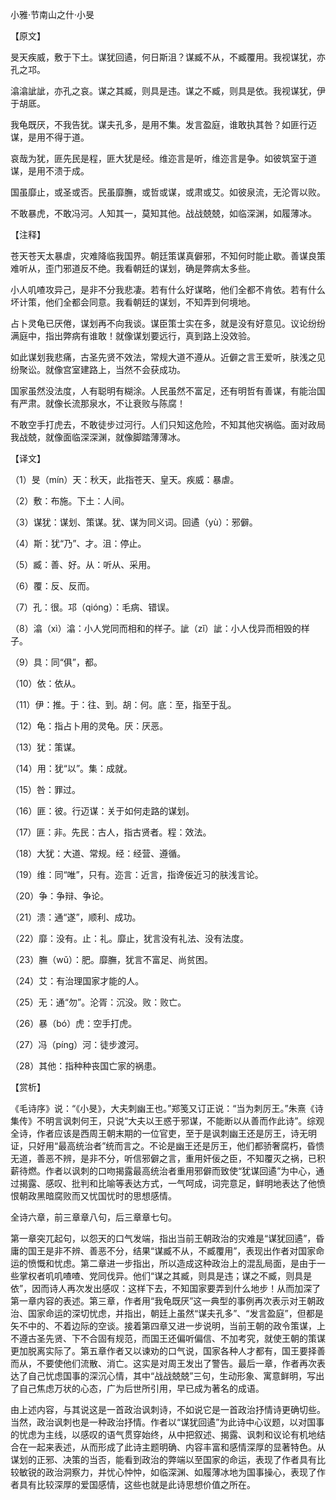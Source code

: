

小雅·节南山之什·小旻

【原文】

旻天疾威，敷于下土。谋犹回遹，何日斯沮？谋臧不从，不臧覆用。我视谋犹，亦孔之邛。

潝潝訿訿，亦孔之哀。谋之其臧，则具是违。谋之不臧，则具是依。我视谋犹，伊于胡厎。

我龟既厌，不我告犹。谋夫孔多，是用不集。发言盈庭，谁敢执其咎？如匪行迈谋，是用不得于道。

哀哉为犹，匪先民是程，匪大犹是经。维迩言是听，维迩言是争。如彼筑室于道谋，是用不溃于成。

国虽靡止，或圣或否。民虽靡膴，或哲或谋，或肃或艾。如彼泉流，无沦胥以败。

不敢暴虎，不敢冯河。人知其一，莫知其他。战战兢兢，如临深渊，如履薄冰。

【注释】

苍天苍天太暴虐，灾难降临我国界。朝廷策谋真僻邪，不知何时能止歇。善谋良策难听从，歪门邪道反不绝。我看朝廷的谋划，确是弊病太多些。

小人叽喳攻异己，是非不分我悲凄。若有什么好谋略，他们全都不肯依。若有什么坏计策，他们全都会同意。我看朝廷的谋划，不知弄到何境地。

占卜灵龟已厌倦，谋划再不向我谈。谋臣策士实在多，就是没有好意见。议论纷纷满庭中，指出弊病有谁敢！就像谋划要远行，真到路上没效验。

如此谋划我悲痛，古圣先贤不效法，常规大道不遵从。近僻之言王爱听，肤浅之见纷聚讼。就像宫室建路上，当然不会获成功。

国家虽然没法度，人有聪明有糊涂。人民虽然不富足，还有明哲有善谋，有能治国有严肃。就像长流那泉水，不让衰败与陈腐！

不敢空手打虎去，不敢徒步过河行。人们只知这危险，不知其他灾祸临。面对政局我战兢，就像面临深深渊，就像脚踏薄薄冰。

【译文】

（1）旻（mín）天：秋天，此指苍天、皇天。疾威：暴虐。

（2）敷：布施。下土：人间。

（3）谋犹：谋划、策谋。犹、谋为同义词。回遹（yù）：邪僻。

（4）斯：犹“乃”、才。沮：停止。

（5）臧：善、好。从：听从、采用。

（6）覆：反、反而。

（7）孔：很。邛（qióng）：毛病、错误。

（8）潝（xì）潝：小人党同而相和的样子。訿（zǐ）訿：小人伐异而相毁的样子。

（9）具：同“俱”，都。

（10）依：依从。

（11）伊：推。于：往、到。胡：何。底：至，指至于乱。

（12）龟：指占卜用的灵龟。厌：厌恶。

（13）犹：策谋。

（14）用：犹“以”。集：成就。

（15）咎：罪过。

（16）匪：彼。行迈谋：关于如何走路的谋划。

（17）匪：非。先民：古人，指古贤者。程：效法。

（18）大犹：大道、常规。经：经营、遵循。

（19）维：同“唯”，只有。迩言：近言，指谗佞近习的肤浅言论。

（20）争：争辩、争论。

（21）溃：通“遂”，顺利、成功。

（22）靡：没有。止：礼。靡止，犹言没有礼法、没有法度。

（23）膴（wǔ）：肥。靡膴，犹言不富足、尚贫困。

（24）艾：有治理国家才能的人。

（25）无：通“勿”。沦胥：沉没。败：败亡。

（26）暴（bó）虎：空手打虎。

（27）冯（píng）河：徒步渡河。

（28）其他：指种种丧国亡家的祸患。

【赏析】

《毛诗序》说：“《小旻》，大夫刺幽王也。”郑笺又订正说：“当为刺厉王。”朱熹《诗集传》不明言讽刺何王，只说“大夫以王惑于邪谋，不能断以从善而作此诗”。综观全诗，作者应该是西周王朝末期的一位官吏，至于是讽刺幽王还是厉王，诗无明证，只好用“最高统治者”统而言之。不论是幽王还是厉王，他们都骄奢腐朽，昏愦无道，善恶不辨，是非不分，听信邪僻之言，重用奸佞之臣，不知覆灭之祸，已积薪待燃。作者以讽刺的口吻揭露最高统治者重用邪僻而致使“犹谋回遹”为中心，通过揭露、感叹、批判和比喻等表达方式，一气呵成，词完意足，鲜明地表达了他愤恨朝政黑暗腐败而又忧国忧时的思想感情。

全诗六章，前三章章八句，后三章章七句。

第一章突兀起句，以怨天的口气发端，指出当前王朝政治的灾难是“谋犹回遹”，昏庸的国王是非不辨、善恶不分，结果“谋臧不从，不臧覆用”，表现出作者对国家命运的愤慨和忧虑。第二章进一步指出，所以造成这种政治上的混乱局面，是由于一些掌权者叽叽喳喳、党同伐异。他们“谋之其臧，则具是违；谋之不臧，则具是依”，因而诗人再次发出感叹：这样下去，不知国家要弄到什么地步！从而加深了第一章内容的表述。第三章，作者用“我龟既厌”这一典型的事例再次表示对王朝政治、国家命运的深切忧虑，并指出，朝廷上虽然“谋夫孔多”、“发言盈庭”，但都是矢不中的、不着边际的空谈。接着第四章又进一步说明，当前王朝的政令策谋，上不遵古圣先贤、下不合固有规范，而国王还偏听偏信、不加考究，就使王朝的策谋更加脱离实际了。第五章作者又以谏劝的口气说，国家各种人才都有，国王要择善而从，不要使他们流散、消亡。这实是对周王发出了警告。最后一章，作者再次表达了自己忧虑国事的深沉心情，其中“战战兢兢”三句，生动形象、寓意鲜明，写出了自己焦虑万状的心态，广为后世所引用，早已成为著名的成语。

由上述内容，与其说这是一首政治讽刺诗，不如说它是一首政治抒情诗更确切些。当然，政治讽刺也是一种政治抒情。作者以“谋犹回遹”为此诗中心议题，以对国事的忧虑为主线，以感叹的语气贯穿始终，从中把叙述、揭露、讽刺和议论有机地结合在一起来表述，从而形成了此诗主题明确、内容丰富和感情深厚的显著特色。从谋划的正邪、决策的当否，能看到政治的弊端以至国家的命运，表现了作者具有比较敏锐的政治洞察力，并忧心忡忡，如临深渊、如履薄冰地为国事操心，表现了作者具有比较深厚的爱国感情，这些也就是此诗思想价值之所在。

